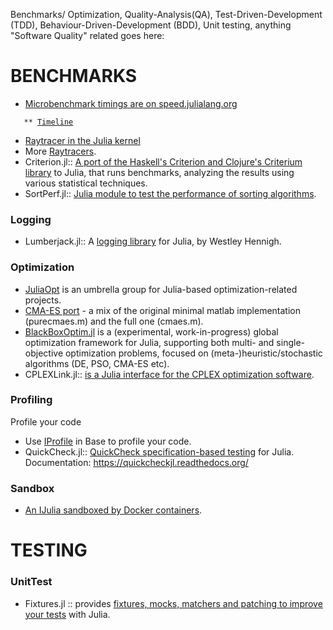 Benchmarks/ Optimization, Quality-Analysis(QA), Test-Driven-Development (TDD), Behaviour-Driven-Development (BDD), Unit testing, anything "Software Quality" related goes here:


= BENCHMARKS =
* [http://speed.julialang.org Microbenchmark timings are on speed.julialang.org]
    ** [http://speed.julialang.org/timeline/ Timeline]
* [https://github.com/JuliaLang/julia/blob/master/test/perf/kernel/raytracer.jl Raytracer in the Julia kernel]
* More [https://github.com/jakebolewski/rays Raytracers].
* Criterion.jl:: [https://github.com/jakebolewski/Criterion.jl A port of the Haskell's Criterion and Clojure's Criterium library] to Julia, that runs benchmarks, analyzing the results using various statistical techniques.
* SortPerf.jl:: [https://github.com/kmsquire/SortPerf.jl  Julia module to test the performance of sorting algorithms].


=== Logging ===
* Lumberjack.jl:: A [https://github.com/forio/Lumberjack.jl logging library] for Julia, by Westley Hennigh.

=== Optimization === 
* [http://juliaopt.org/ JuliaOpt] is an umbrella group for Julia-based optimization-related projects.
* [https://github.com/Staross/JuliaCMAES CMA-ES port] - a mix of the original minimal matlab implementation (purecmaes.m) and the full one (cmaes.m).
* [https://github.com/robertfeldt/BlackBoxOptim.jl BlackBoxOptim.jl] is a (experimental, work-in-progress) global optimization framework for Julia, supporting both multi- and single-objective optimization problems, focused on (meta-)heuristic/stochastic algorithms (DE, PSO, CMA-ES etc).
* CPLEXLink.jl:: [https://github.com/joehuchette/CPLEXLink.jl is a Julia interface for the CPLEX optimization software]. 

=== Profiling ===
Profile your code
* Use [http://docs.julialang.org/en/latest/stdlib/profile/ IProfile] in Base to profile your code.
* QuickCheck.jl:: [https://github.com/pao/QuickCheck.jl QuickCheck specification-based testing] for Julia. Documentation: [https://quickcheckjl.readthedocs.org/ https://quickcheckjl.readthedocs.org/]


=== Sandbox === 
* [https://github.com/amitmurthy/JDock An IJulia sandboxed by Docker containers].


= TESTING =
=== UnitTest ===
* Fixtures.jl :: provides [https://github.com/burrowsa/Fixtures.jl fixtures, mocks, matchers and patching to improve your tests] with Julia.

